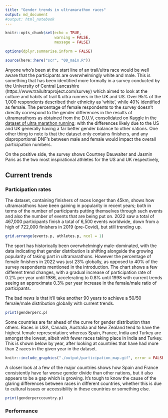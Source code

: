 ```yaml
---
title: "Gender trends in ultramarathon races"
output: md_document
#output: html_notebook
---
```


```r
knitr::opts_chunk$set(echo = TRUE,
                      warning = FALSE,
                      message = FALSE)

options(dplyr.summarise.inform = FALSE)

source(here::here("scr", "00_main.R"))
```

Anyone who's been at the start line of an trail/ultra race would be well aware that the participants are overwhelmingly white and male. This is something that has been identified more formally in a survey conducted by the University of Central Lancashire (https://www.trailultraproject.com/survey) which aimed to look at the culture and habits of trail & ultra runners in the UK and US. Over 95% of the 1,000 respondents described their ethnicity as 'white', while 40% identified as female. The percentage of female respondents to the survey doesn't directly correspond to the gender differences in the results of ultramarathons as obtained from the [D.U.V](http://statistik.d-u-v.org/), consolidated on Kaggle in the [dataset of ultra marathon running](https://www.kaggle.com/datasets/aiaiaidavid/the-big-dataset-of-ultra-marathon-running); with the differences likely due to the US and UK generally having a far better gender balance to other nations. One other thing to note is that the dataset only contains finishers, and any disproportional DNF's between male and female would impact the overall participation numbers.

On the positive side, the survey shows Courtney Dauwalter and Jasmin Paris as the two most inspirational athletes for the US and UK respectively, 

## Current trends

### Participation rates

The dataset, containing finishers of races longer than 45km, shows how ultramarathons have been gaining in popularity in recent years; both in terms of the number of participants putting themselves through such events and also the number of events that are being put on. 2022 saw a total of 467,000 participants finish a total of 6,500 events worldwide, down from a high of 722,000 finishers in 2019 (pre-Covid), but still trending up.

```r
grid.arrange(events.p, athletes.p, ncol = 1)
```

The sport has historically been overwhelmingly male-dominated, with the data indicating that gender distribution is shifting alongside the growing popularity of taking part in ultramarathons. However the percentage of female finishers in 2022 was just 23% globally, as opposed to 40% of the survey respondents mentioned in the introduction. The chart shows a few different trend changes, with a gradual increase of participation rate of 0.2% per year until 1986, accelerating to 0.8% until 1998 with current trends seeing an approximate 0.3% per year increase in the female/male ratio of participants.

The bad news is that it'll take another 90 years to achieve a 50/50 female/male distribution globally with current trends.

```r
print(genderperc.p)
```

Some countries are far ahead of the curve for gender distribution than others. Races in USA, Canada, Australia and New Zealand tend to have the highest female representation; whereas Spain, France, India and Turkey are amongst the lowest, albeit with fewer races taking place in India and Turkey. This is shown below by year, after looking at countries that have had more than 2 races in the given year in the dataset.

```r
knitr::include_graphics("./output/participation_map.gif", error = FALSE)
```

A closer look at a few of the major countries shows how Spain and France consistently have far worse gender divide than other nations, but it also appears to be a gap which is growing. It's tough to know the cause of the glaring differences between races in different countries, whether this is due to cultural issues or accessibility in these countries or something else.

```r
print(genderperccountry.p)
```

### Performance

